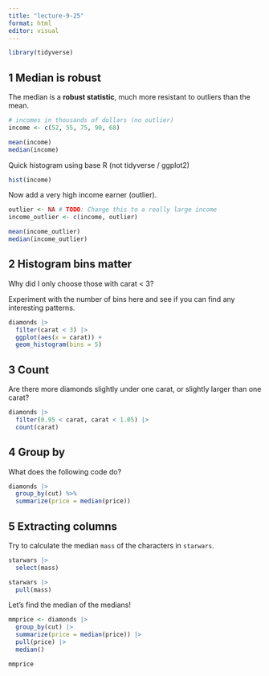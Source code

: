 ```yaml
---
title: "lecture-9-25"
format: html
editor: visual
---
```


```r
library(tidyverse)
```


## 1 Median is robust

The median is a __robust statistic__, much more resistant to outliers than the mean.

```r
# incomes in thousands of dollars (no outlier)
income <- c(52, 55, 75, 90, 68)

mean(income)
median(income)
```

Quick histogram using base R (not tidyverse / ggplot2)

```r
hist(income)
```


Now add a very high income earner (outlier).

```r
outlier <- NA # TODO: Change this to a really large income
income_outlier <- c(income, outlier)

mean(income_outlier)
median(income_outlier)
```


## 2 Histogram bins matter

Why did I only choose those with carat < 3?

Experiment with the number of bins here and see if you can find any interesting patterns.

```r
diamonds |>
  filter(carat < 3) |>
  ggplot(aes(x = carat)) +
  geom_histogram(bins = 5)
```

## 3 Count

Are there more diamonds slightly under one carat, or slightly larger than one carat?

```r
diamonds |>
  filter(0.95 < carat, carat < 1.05) |>
  count(carat)
```

## 4 Group by

What does the following code do?

```r
diamonds |>
  group_by(cut) %>%
  summarize(price = median(price))
```

## 5 Extracting columns

Try to calculate the median `mass` of the characters in `starwars`.

```r
starwars |>
  select(mass)
```

```r
starwars |>
  pull(mass)
```

Let's find the median of the medians!


```r
mmprice <- diamonds |>
  group_by(cut) |>
  summarize(price = median(price)) |>
  pull(price) |>
  median()

mmprice
```

